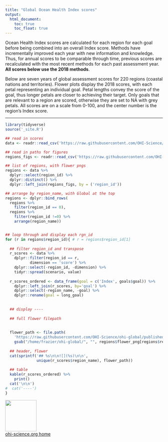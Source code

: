```yaml
---
title: "Global Ocean Health Index scores"
output:
  html_document:
    toc: true
    toc_float: true
---
```


Ocean Health Index scores are calculated for each region for each goal before being combined into an overall Index score. Methods have incrementally improved each year with new information and knowledge. Thus, for annual scores to be comparable through time, previous scores are recalculated with the most recent methods for each past assessment year. **All scores below use the 2018 methods**.

Below are seven years of global assessment scores for 220 regions (coastal nations and territories). <!---could bring back the Regions page to be only linked from here---> Flower plots display the 2018 scores, with each petal representing an individual goal. Petal lengths convey the score of the goal, thus longer petals are closer to achieving their target. Only goals that are relevant to a region are scored, otherwise they are set to NA with grey petals. All scores are on a scale from 0-100, and the center number is the region's Index score.

----

```r
library(tidyverse)
source('_site.R')

## read in scores
data <- readr::read_csv('https://raw.githubusercontent.com/OHI-Science/ohi-global/published/global2018/OHI_final_formatted_scores_2018-11-28.csv') 

## read in paths for figures
regions_figs <- readr::read_csv('https://raw.githubusercontent.com/OHI-Science/ohi-global/published/eez/conf/web/regions_figs.csv')

## list of regions, with flower pngs
regions <- data %>%
  dplyr::select(region_id) %>%
  dplyr::distinct() %>%
  dplyr::left_join(regions_figs, by = ('region_id'))

## arrange by region_name, with Global at the top
regions <- dplyr::bind_rows(
  regions %>%
    filter(region_id == 0),
  regions %>%
    filter(region_id !=0) %>%
    arrange(region_name))


## loop through and display each rgn_id
for (r in regions$region_id){ # r = regions$region_id[1]
  
  ## filter region_id and transpose
  r_scores <- data %>% 
    dplyr::filter(region_id == r,
           dimension == 'score') %>%
    dplyr::select(-region_id, -dimension) %>%
    tidyr::spread(scenario, value)
  
  r_scores_ordered <- data_frame(goal = c('Index', goals$goal)) %>%
    dplyr::left_join(r_scores, by='goal') %>%
    dplyr::select(-region_name, -goal) %>%
    dplyr::rename(goal = long_goal)
  
  
  ## display ----
  
  ## full flower filepath
  
  
  flower_path <- file.path(
    'https://raw.githubusercontent.com/OHI-Science/ohi-global/published',
    gsub("/home/frazier/ohi-global/", "", regions$flower_png[regions$region_id == r]))
  
  ## header, flower
  cat(sprintf('## %s\n\n![](%s)\n\n', 
              unique(r_scores$region_name), flower_path))
  
  ## table
  kable(r_scores_ordered) %>%
    print()
  cat('\n\n')
#  cat('----')
}

```

[<img src="https://docs.google.com/drawings/d/1633uvIYgsBhiKBddQAaTlvYDJgOK1uiDB6wkooNyhFc/pub?w=576&h=288" width="100px">](http://ohi-science.org)  
[ohi-science.org home](http://ohi-science.org)
